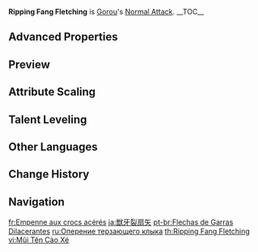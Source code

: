 {{Talent Infobox
|image         = Talent Ripping Fang Fletching.png
|character     = Gorou
|type          = Normal Attack
|info          = '''Normal Attack'''<br />Performs up to 4 consecutive shots with a bow.<br /><br />'''Charged Attack'''<br />Perform a more precise '''Aimed Shot''' with increased DMG.<br />While aiming, stone crystals will accumulate on the arrowhead. A fully charged crystalline arrow will deal {{Color|Geo|Geo DMG}}.<br /><br />'''Plunging Attack'''<br />Fires off a shower of arrows in mid-air before falling and striking the ground, dealing AoE DMG upon impact.
|hit1          = 37.8 - 74.6%
|hit2          = 37.2 - 73.4%
|hit3          = 49.5 - 97.8%
|hit4          = 59 - 116.6%
|aimed         = 43.9 - 86.7%
|charged       = 124 - 223.2%
|plunge        = 56.8 - 112.3%
|plungeLow     = 113.6 - 224.6
|plungeHigh    = 141.9 - 280.6%
|scale_att1    = ATK
}}
'''Ripping Fang Fletching''' is [[Gorou]]'s [[Normal Attack]].
__TOC__
{{Clr}}
==Advanced Properties==
{{Advanced Properties
|title   = Normal Attack 1-Hit
|gu      = —
|icdtag  = none
|poise   = 13.17
|impulse = 1

|title2   = Normal Attack 2-Hit
|gu2      = —
|icdtag2  = none
|poise2   = 12.96
|impulse2 = 1

|title3   = Normal Attack 3-Hit
|gu3      = —
|icdtag3  = none
|poise3   = 17.25
|impulse3 = 1

|title4   = Normal Attack 4-Hit
|gu4      = —
|icdtag4  = none
|poise4   = 20.58
|impulse4 = 1

|title5   = Aimed Shot
|gu5      = —
|icdtag5  = none
|poise5   = 10
|impulse5 = 2

|title6   = Aimed Shot (Hit Weak Spot)
|gu6      = —
|icdtag6  = none
|poise6   = 30
|impulse6 = 5

|title7   = Fully-Charged Aimed Shot
|gu7      = 1U<br /><small>(w/ [[Dropoff]])</small>
|icdtag7  = none
|poise7   = 20
|impulse7 = 2

|title8   = Fully-Charged Aimed Shot (Hit Weak Spot)
|gu8      = 1U<br /><small>(w/ Dropoff)</small>
|icdtag8  = none
|poise8   = 60
|impulse8 = 5

|title9   = Plunging Attack Collision
|gu9      = —
|icdtag9  = none
|poise9   = 10
|impulse9 = 2

|title10   = Low Plunge
|gu10      = —
|icdtag10  = none
|poise10   = 50
|impulse10 = 2

|title11   = High Plunge
|gu11      = —
|icdtag11  = none
|poise11   = 100
|impulse11 = 3
}}

==Preview==
{{Preview
|file1    = Ripping Fang Fletching Normal Preview
|caption1 = Normal Attack

|file2    = Ripping Fang Fletching Charged Preview
|caption2 = Charged Attack

|file3    = Ripping Fang Fletching Plunge Preview
|caption3 = Plunging Attack
}}
{{Clr}}

==Attribute Scaling==
{{Talent Scaling
|talentType=Normal Attack
|levels=11
|order=hit1,hit2,hit3,hit4,charged_title,aimed,fully-chargedaimedshot,plunge_title,plunge,plungelow,plungehigh
|titles=1-Hit DMG (%),2-Hit DMG (%),3-Hit DMG (%),4-Hit DMG (%),Charged Attack (Aimed Shot),Aimed Shot (%),Fully-Charged Aimed Shot (%),Plunging Attack,Plunge DMG (%),Low Plunge DMG (%),High Plunge DMG (%)
|hit1_1=37.75
|hit1_2=40.83
|hit1_3=43.9
|hit1_4=48.29
|hit1_5=51.36
|hit1_6=54.87
|hit1_7=59.7
|hit1_8=64.53
|hit1_9=69.36
|hit1_10=74.63
|hit1_11=79.9
|hit2_1=37.15
|hit2_2=40.18
|hit2_3=43.2
|hit2_4=47.52
|hit2_5=50.54
|hit2_6=54
|hit2_7=58.75
|hit2_8=63.5
|hit2_9=68.26
|hit2_10=73.44
|hit2_11=78.62
|hit3_1=49.45
|hit3_2=53.47
|hit3_3=57.5
|hit3_4=63.25
|hit3_5=67.27
|hit3_6=71.88
|hit3_7=78.2
|hit3_8=84.52
|hit3_9=90.85
|hit3_10=97.75
|hit3_11=104.65
|hit4_1=59
|hit4_2=63.8
|hit4_3=68.6
|hit4_4=75.46
|hit4_5=80.26
|hit4_6=85.75
|hit4_7=93.3
|hit4_8=100.84
|hit4_9=108.39
|hit4_10=116.62
|hit4_11=124.85
|aimed_1=43.86
|aimed_2=47.43
|aimed_3=51
|aimed_4=56.1
|aimed_5=59.67
|aimed_6=63.75
|aimed_7=69.36
|aimed_8=74.97
|aimed_9=80.58
|aimed_10=86.7
|aimed_11=92.82
|fully-chargedaimedshot_1=124
|fully-chargedaimedshot_2=133.3
|fully-chargedaimedshot_3=142.6
|fully-chargedaimedshot_4=155
|fully-chargedaimedshot_5=164.3
|fully-chargedaimedshot_6=173.6
|fully-chargedaimedshot_7=186
|fully-chargedaimedshot_8=198.4
|fully-chargedaimedshot_9=210.8
|fully-chargedaimedshot_10=223.2
|fully-chargedaimedshot_11=235.6
|plunge_1=56.83
|plunge_2=61.45
|plunge_3=66.08
|plunge_4=72.69
|plunge_5=77.31
|plunge_6=82.6
|plunge_7=89.87
|plunge_8=97.14
|plunge_9=104.41
|plunge_10=112.34
|plunge_11=120.27
|plungelow_1=113.63
|plungelow_2=122.88
|plungelow_3=132.13
|plungelow_4=145.35
|plungelow_5=154.59
|plungelow_6=165.17
|plungelow_7=179.7
|plungelow_8=194.23
|plungelow_9=208.77
|plungelow_10=224.62
|plungelow_11=240.48
|plungehigh_1=141.93
|plungehigh_2=153.49
|plungehigh_3=165.04
|plungehigh_4=181.54
|plungehigh_5=193.1
|plungehigh_6=206.3
|plungehigh_7=224.45
|plungehigh_8=242.61
|plungehigh_9=260.76
|plungehigh_10=280.57
|plungehigh_11=300.37
}}

==Talent Leveling==
{{Talent Upgrade|Gorou}}
<!--
==Trivia==
-->
==Other Languages==
{{Other Languages
|en      = Ripping Fang Fletching
|zhs     = 呲牙裂扇箭
|zhs_rm  = Zī yá liè shàn jiàn
|zht     = 呲牙裂扇箭
|zht_rm  = Zī yá liè shàn jiàn
|zh_tl   = 
|ja      = 獣牙裂扇矢
|ja_rm   = Juuga Retsusenshi{{Assumed}}
|ja_tl   = Beast Fang Splitting Fan{{Sino|ja}}
|ko      = 야수 이빨 화살
|ko_rm   = Yasu Ippal Hwasal
|ko_tl   = Beast Fang Arrow
|es      = Flecha resquebrajadora
|es_tl   = Shattering Arrow
|fr      = Empenne aux crocs acérés
|fr_tl   = Sharp Fang Fletching
|ru      = Оперение терзающего клыка
|ru_tl   = The Feathering of the Tormenting Fang
|th      = Ripping Fang Fletching
|vi      = Mũi Tên Cào Xé
|vi_tl   = Ripping Archery
|de      = Gefletschte Zähne
|de_tl   = Snarled Fangs
|id      = Ripping Fang Fletching
|pt      = Flechas de Garras Dilacerantes
|pt_tl   = Arrows of Lacerating Claws
|tr      = Canavar Dişi Oku
|tr_tl   = 
|it      = Freccia lacerante
|it_tl   = Piercing Arrow
}}

==Change History==
{{Change History|2.3}}

==Navigation==
{{Talent Navbox|Gorou}}

[[fr:Empenne aux crocs acérés]]
[[ja:獣牙裂扇矢]]
[[pt-br:Flechas de Garras Dilacerantes]]
[[ru:Оперение терзающего клыка]]
[[th:Ripping Fang Fletching]]
[[vi:Mũi Tên Cào Xé]]